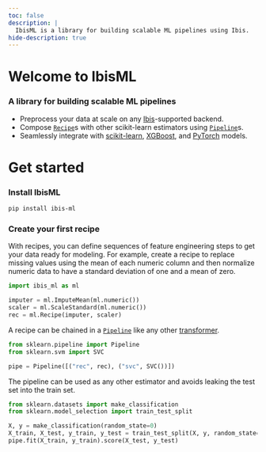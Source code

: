 ```yaml
---
toc: false
description: |
  IbisML is a library for building scalable ML pipelines using Ibis.
hide-description: true
---
```


# Welcome to IbisML

### A library for building scalable ML pipelines

- Preprocess your data at scale on any [Ibis](https://ibis-project.org/)-supported
  backend.
- Compose [`Recipe`](/reference/core.html#ibis_ml.Recipe)s with other scikit-learn
  estimators using
  [`Pipeline`](https://scikit-learn.org/stable/modules/compose.html#pipeline-chaining-estimators)s.
- Seamlessly integrate with [scikit-learn](https://scikit-learn.org/stable/),
  [XGBoost](https://xgboost.readthedocs.io/en/stable/python/sklearn_estimator.html), and
  [PyTorch](https://skorch.readthedocs.io/en/stable/) models.

# Get started

### Install IbisML

```bash
pip install ibis-ml
```

### Create your first recipe

With recipes, you can define sequences of feature engineering steps to get your data
ready for modeling. For example, create a recipe to replace missing values using the
mean of each numeric column and then normalize numeric data to have a standard deviation
of one and a mean of zero.

```python
import ibis_ml as ml

imputer = ml.ImputeMean(ml.numeric())
scaler = ml.ScaleStandard(ml.numeric())
rec = ml.Recipe(imputer, scaler)
```

A recipe can be chained in a
[`Pipeline`](https://scikit-learn.org/stable/modules/generated/sklearn.pipeline.Pipeline.html)
like any other
[transformer](https://scikit-learn.org/stable/glossary.html#term-transformer).

```python
from sklearn.pipeline import Pipeline
from sklearn.svm import SVC

pipe = Pipeline([("rec", rec), ("svc", SVC())])
```

The pipeline can be used as any other estimator and avoids leaking the test set into the
train set.

```python
from sklearn.datasets import make_classification
from sklearn.model_selection import train_test_split

X, y = make_classification(random_state=0)
X_train, X_test, y_train, y_test = train_test_split(X, y, random_state=0)
pipe.fit(X_train, y_train).score(X_test, y_test)
```
